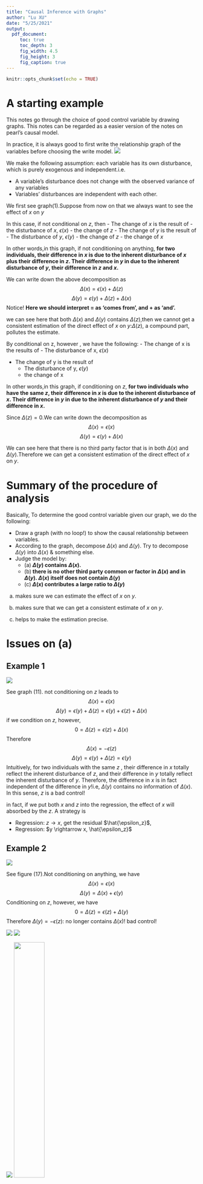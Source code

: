 ---
title: "Causal Inference with Graphs"
author: "Lu XU"
date: "5/25/2021"
output: 
  pdf_document:
     toc: true
     toc_depth: 3
     fig_width: 4.5
     fig_height: 3
     fig_caption: true
---

```{r setup, include=FALSE}
knitr::opts_chunk$set(echo = TRUE)
```

# A starting example
This notes go through the choice of good control variable by drawing graphs. This notes can be regarded as a easier version of the notes on pearl's causal model.

In practice, it is always good to first write the relationship graph of the variables before choosing the write model.
![](CI1.png)


We make the following assumption: each variable has its own disturbance, which is purely exogenous and independent.i.e.

- A variable's disturbance does not change with the observed variance of any variables
- Variables' disturbances are independent with each other.

We first see graph(1).Suppose from now on that we always want to see the effect of $x$ on $y$

In this case, if not conditional on $z$, then
- The change of $x$ is the result of
    - the disturbance of $x$, $\epsilon(x)$
    - the change of $z$
- The change of $y$ is the result of 
    - The disturbance of $y$, $\epsilon(y)$
    - the change of $z$
    - the change of $x$

In other words,in this graph, if not conditioning on anything, <b>for two individuals, their difference in $x$ is due to the inherent disturbance of $x$ plus their difference in $z$. Their difference in $y$ in due to the inherent disturbance of $y$, their difference in $z$ and $x$.</b>

We can write down the above decomposition as 
$$\Delta(x)=\epsilon(x)+\Delta(z)$$
$$\Delta(y)=\epsilon(y)+\Delta(z)+\Delta(x)$$
Notice! <b>Here we should interpret $=$ as 'comes from', and $+$ as 'and'.</b>

we can see here that both $\Delta(x)$ and $\Delta(y)$ contains $\Delta(z)$,then we cannot get a consistent estimation of the direct effect of $x$ on $y$:$\Delta(z)$, a compound part, pollutes the estimate. 

By conditional on z, however , we have the following:
- The change of x is the results of
    - The disturbance of x, $\epsilon(x)$

- The change of y is the result of
    - The disturbance of y, $\epsilon(y)$
    - the change of x

In other words,in this graph, if  conditioning on $z$, <b>for two individuals who have the same $z$, their difference in $x$ is due to the inherent disturbance of $x$. Their difference in $y$ in due to the inherent disturbance of $y$ and their difference in $x$.</b>

Since $\Delta(z)=0$.We can write down the decomposition as 
$$\Delta(x)=\epsilon(x)$$
$$\Delta(y)=\epsilon(y)+\Delta(x)$$

We can see here that there is no third party factor that is in both $\Delta(x)$ and $\Delta(y)$.Therefore we can get a consistent estimation of the direct effect of $x$ on $y$. 

# Summary of the procedure of analysis
Basically, To determine the good control variable given our graph, we do the following:

- Draw a graph (with no loop!) to show the causal relationship between variables.
- According to the graph, decompose $\Delta(x)$ and $\Delta(y)$. Try to decompose $\Delta(y)$ into $\Delta(x)$ & something else.
- Judge the model by:
    - (a)<b> $\Delta(y)$ contains $\Delta(x)$.</b>
    - (b)<b> there is no other <b>third party common or factor</b> in $\Delta(x)$ and in $\Delta(y)$. $\Delta(x)$ itself does not contain  $\Delta(y)$</b>
    - (c)<b> $\Delta(x)$ contributes a large ratio to $\Delta(y)$ </b>

(a) makes sure we can estimate the effect of $x$ on $y$.

(b) makes sure that we can get a consistent estimate of $x$ on $y$.

(c) helps to make the estimation precise. 



# Issues on (a)
##  Example 1
![](CI8.png)

See graph (11). not conditioning on $z$ leads to 
$$\Delta(x)= \epsilon(x)$$
$$\Delta(y)= \epsilon(y)+ \Delta(z)=\epsilon(y)+ \epsilon(z)+\Delta(x)$$
if we condition on $z$, however, 
$$0=\Delta(z)= \epsilon(z)+\Delta(x)$$
Therefore
$$\Delta(x)=-\epsilon(z)$$
$$\Delta(y)= \epsilon(y)+\Delta(z)=\epsilon(y)$$
Intuitively, for two individuals with the same $z$ , their difference in $x$ totally reflect the inherent disturbance of $z$, and their difference in $y$ totally reflect the inherent disturbance of $y$. Therefore, the difference in $x$ is in fact independent of the difference in $y$!i.e, $\Delta(y)$ contains no information of $\Delta(x)$. In this sense, $z$ is a bad control!

in fact, if we put both $x$ and $z$ into the regression, the effect of $x$ will absorbed by the $z$. A strategy is

- Regression: $z \rightarrow x$, get the residual $\hat{\epsilon_z}$,
- Regression: $y \rightarrow x, \hat{\epsilon_z}$

## Example 2
![](CI3.png)

See figure (17).Not conditioning on anything, we have 
$$\Delta(x)=\epsilon(x)$$
$$\Delta(y)=\Delta(x)+\epsilon(y)$$
Conditioning on $z$, however, we have
$$0=\Delta(z)=\epsilon(z)+\Delta(y)$$
Therefore $\Delta(y)=-\epsilon(z)$: no longer contains $\Delta(x)$! bad control!

![](CI4.png)
![](CI5.png)

![](CI6.png)
![](CI7.png){width=40%}

![](CI12.png)
![](CI13.png)

# Issues on (b)
We next present some examples where the choice of control variables matters for consistency. it is also helpful to read this section along with the 'Structural Causal Method'. Basically, if the backdoor path from $x$ to $y$ is not blocked,or only the collider on the backdoor path is blocked, then we get inconsistent estimate of $x$ on $y$.

## Example 1
See figure (2).If we do not condition on anything, then since $$\Delta(z)=\epsilon(z)+ \Delta(u)$$
we have
$$\Delta(x)= \epsilon(x)+\Delta(z)=\epsilon(x)+\epsilon(z)+ \Delta(u)$$
$$\Delta(y)=\epsilon(y)+\Delta(u)+\Delta(x)$$
        
Both $\Delta(x)$ and $\Delta(y)$ contains $\Delta(u)$.Then we cannot get a consistent estimation of the direct effect of $x$ on $y$. If we condition on $z$, however, we have
$$0 = \Delta(z)=\epsilon(z)+ \Delta(u)$$
and
$$\Delta(x)= \epsilon(x)+\Delta(z)=\epsilon(x)$$
$$\Delta(y)=\epsilon(y)+\Delta(u)+\Delta(x)=\epsilon(y)-\epsilon(z)+\Delta(x)$$
<b>Notice here that $-$ does not mean minus or exclude! it only means 'opposite'!!</b>
 other than $x$ and $y$, there is no other third party common or correlated part in the $\Delta(x)$  and in the $\Delta(y)$. Then we can get a consistent estimation on the effect of x on y. conditioning on u can lead to same results.
 
<b>This is exactly the idea of propensity score</b>. Think about $x$ are treatment, $u$ as some covariates, and $z$ as $p(u)$, which is the propensity of getting treatment. $p(u)$ is a function of $u$. By controlling the $p(u)$, we cut of the back door path ($x\leftarrow p(u)\leftarrow u \rightarrow y$)
 
## Example 2 : Collider 
See figure (7). If not conditioning on anything:
$$\Delta(x)=\epsilon(x)+\Delta(u_1)=\epsilon(x)+\epsilon(u_1)$$
$$\Delta(y)=\epsilon(y)+\Delta(u_2)+\Delta(x)=\epsilon(y)+\epsilon(u_2)+\Delta(x)$$
there is no other third part common or correlated part in $\Delta(x)$ and $\Delta(y)$. we can get a consistent estimation on the effect of x on y. If we condition on $z$, however, we have:
 $$0=\Delta(z)=\Delta(u_1)+\Delta(u_2)+\epsilon(z)$$
Now we can rewrite the above decomposition of $\Delta(x)$ as 
$$\Delta(x)=\epsilon(x)+\Delta(u_1)=\epsilon(x)-\Delta(u_2)-\epsilon(z)$$
Obviously there is $\Delta(u)$ in $\Delta(x)$ and $\Delta(y)$. Therefore we cannot get a consistent estimation on the effect of x on y.

## Example 3: 
See graph (12). if not conditioning on anything:
$$\Delta(x)= \epsilon(x)$$
$$\Delta(y)= \epsilon(y)+ \Delta(m)=\epsilon(y)+ \epsilon(m)+\Delta(x)$$
If conditioning on $z$, however:
$$0=\Delta(z)=\epsilon(z)+\Delta(m)=\epsilon(z)+\epsilon(m)+\Delta(x)$$
therefore we observe:
$$\Delta(x)= -\epsilon(z)- \epsilon(m)$$
Which means that the observed variance of $x$ does not come from $x$'s disturbance, but from the inherent disturbance of $z$ and $m$
.On the other hand 
$$\Delta(y)= \epsilon(y)+ \Delta(m)=\epsilon(y)+\epsilon(m)+\Delta(x)$$
Therefore $\Delta(x)$ and $\Delta(y)$ contain common third party factors, leading to inconsistent estimation on the effect of $x$ on $y$

## Example 4: 
See figure 16. Not conditioning on anything, we have
$$\Delta(x)=\epsilon(x)$$
$$\Delta(y)=\Delta(x)+\Delta(u)+\epsilon(y)$$
We can get a consistent estimation. By conditioning on $z$, however, we have
$$0=\Delta(z)=\Delta(x)+\Delta(u)+\epsilon(z) $$
Therefore 
$$\Delta(x)=-\Delta(u)-\epsilon(z)$$
$$\Delta(y)=\Delta(x)+\Delta(u)+\epsilon(y)$$
$\Delta(x)$ contains $\Delta(u)$, and $\Delta(y)$ also contains $\Delta(u)$. No longer consistent. 

## Example 5: Bias Amplification
See figure (10). If not conditioning on anything, we have
$$\Delta(x)=\Delta(z)+\Delta(u)+\epsilon(x)$$
$$\Delta(y)= \epsilon(y)+ \Delta(x)+\Delta(u)$$
Both $\Delta(x)$ and $\Delta(y)$ contains $\Delta(u)$, Therefore we estimation is not consistent. 
if condition on $z$, we have
$$\Delta(x)=\Delta(z)+\Delta(u)+\epsilon(x)=\Delta(u)+\epsilon(x)$$
$$\Delta(y)= \epsilon(y)+ \Delta(x)+\Delta(u)$$
Both $\Delta(x)$ and <b>$\Delta(y)$ contains $\Delta(u)$, and the ratio of $\Delta(u)$ seems to be larger! </b>Therefore we estimation is even more biased.

## Example 6: Another Collider 
See figure next to figure 10. Suppose we want to see the effect of $T$ on $Y$. Not conditioning on $X$, we have
$$\Delta(y) = \epsilon(y) + \Delta(T), \quad \Delta(T) = \epsilon(T)$$
This is safe. Conditioning on $X$, however, we have 
$$0 = \Delta(X) = \Delta(T)+ \Delta(Y)+ \epsilon(X), \quad \Delta(Y) = \epsilon(Y) + \Delta(T) $$
Treating $\Delta(T)$ $\Delta(Y)$ as unknown variables, we can have that both
$\Delta(Y)$ ad $\Delta(X)$ contains a third party common component $\epsilon(X)$! The direct effect of $T$ on $Y$ is unidentifiable.

![](CI2.png)
![](CI9.png)

![](CI10.png)
![](CI11.png)

# Issues on (c)
## Example 1:

See figure (8).In this example, if not control on $z$, we get

$$\Delta(x)=\epsilon(x)$$
$$\Delta(y)=\epsilon(y)+\Delta(x)+\Delta(z)$$

    
Of course we still get consistent estimation of the effect of $x$ on $y$. If we condition on the $z$, we have
$$\Delta(y)=\epsilon(y)+\Delta(x)+0$$

compared to the case where we do not condition on the $z$, here, when conditioning on $z$, $\epsilon(x)$ now has a higher contribution in $\Delta(y)$. Therefore, conditioning on $z$ brings higher precision. 

## Example 2:
See figure 9. In this example, if not condition on $z$, we get

$$\Delta(x)=\epsilon(x)+ \Delta(z)$$
$$\Delta(y)=\epsilon(y)+ \Delta(x)$$
    
If we condition on the $z$, we have 

$$\Delta(x)=\epsilon(x)+ 0$$
$$\Delta(y)=\epsilon(y)+ \Delta(x)$$

Estimation is still consistent, but now the change of $\Delta(x)$ only $\epsilon(x)$. This means that compared to not conditioning on the $z$, when conditioning on $z$, $\Delta(x)$ now has a lower contribution in $\Delta(y)$. Therefore, conditioning on $z$ brings lower precision. 


## Example 3: 
See figure 13. Not conditioning on anything, we have 
$$\Delta(x)=\epsilon(x)$$
$$\Delta(y)=\epsilon(y)+\Delta(m)=\epsilon(y)+\epsilon(m)+\Delta(x)+\Delta(z)$$
when conditioning on $z$, we have
$$\Delta(y)=\epsilon(y)+\Delta(m)=\epsilon(y)+\epsilon(m)+\Delta(x)$$
The precision of estimation is higher.

## Example 4 :
See figure 14. not conditioning on anything, we have
$$\Delta(x)=\epsilon(x)$$
$$\Delta(y)=\epsilon(y)+\Delta(x)$$
Conditioning on $z$, we have 
$$0=\Delta(z)=\epsilon(z)+\Delta(x)$$
Which implies that 
$$\Delta(x)=-\epsilon(z)$$ but still
$$\Delta(y)=\epsilon(y)+\Delta(x)$$
The estimation is still consistent. And we do not know conditioning on $z$ improves the precision or not. 

# Reference
See [Reference1](http://causality.cs.ucla.edu/blog/index.php/category/bad-control/) and [Reference2](http://causality.cs.ucla.edu/blog/index.php/category/economics/)